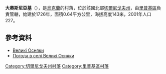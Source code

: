 {{coord|51|41|16|N|31|11|43|E|scale:100000|display=title}}

'''大奧斯尼亞基'''（{{lang-uk|Великі Осняки}}），是[[烏克蘭|烏克蘭]]的村落，位於該國北部[[切爾尼戈夫州|切爾尼戈夫州]]，由[[里普基區|里普基區]]負責管轄，始建於1726年，面積0.64平方公里，海拔高度143米，2001年人口227。

==參考資料==
* [http://w1.c1.rada.gov.ua/pls/z7502/A005?rdat1=15.03.2014&rf7571=41066 Великі Осняки]{{dead link|date=2017年12月 |bot=InternetArchiveBot |fix-attempted=yes }}
* [http://weather.in.ua/ua/chernigovskaja/2992 Погода в селі Великі Осняки] {{Wayback|url=http://weather.in.ua/ua/chernigovskaja/2992 |date=20160305215323 }}

[[Category:切爾尼戈夫州村落|Category:切爾尼戈夫州村落]]
[[Category:里普基區村落|Category:里普基區村落]]


{{Chernihiv-geo-stub}}